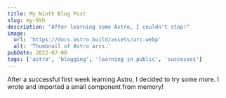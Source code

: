 ```yaml
---
title: My Ninth Blog Post
slug: my-9th
description: "After learning some Astro, I couldn't stop!"
image:
  url: 'https://docs.astro.build/assets/arc.webp'
  alt: 'Thumbnail of Astro arcs.'
pubDate: 2022-07-08
tags: ['astro', 'blogging', 'learning in public', 'successes']
---
```


After a successful first week learning Astro, I decided to try some more. I wrote and imported a small component from memory!
